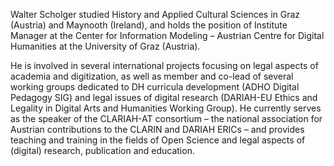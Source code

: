 Walter Scholger studied History and Applied Cultural Sciences in Graz (Austria) and Maynooth (Ireland), and holds the position of Institute Manager at the Center for Information Modeling – Austrian Centre for Digital Humanities at the University of Graz (Austria).

He is involved in several international projects focusing on legal aspects of academia and digitization, as well as member and co-lead of several working groups dedicated to DH curricula development (ADHO Digital Pedagogy SIG) and legal issues of digital research (DARIAH-EU Ethics and Legality in Digital Arts and Humanities Working Group). He currently serves as the speaker of the CLARIAH-AT consortium – the national association for Austrian contributions to the CLARIN and DARIAH ERICs – and provides teaching and training in the fields of Open Science and legal aspects of (digital) research, publication and education.
